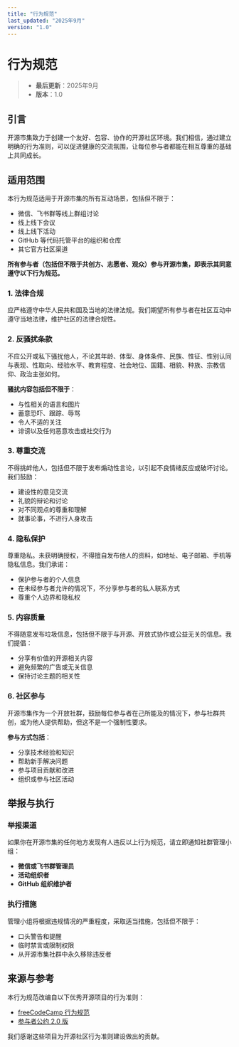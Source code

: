```yaml
---
title: "行为规范"
last_updated: "2025年9月"
version: "1.0"
---
```


# 行为规范

> - **最后更新**：2025年9月  
> - **版本**：1.0

## 引言

开源市集致力于创建一个友好、包容、协作的开源社区环境。我们相信，通过建立明确的行为准则，可以促进健康的交流氛围，让每位参与者都能在相互尊重的基础上共同成长。

## 适用范围

本行为规范适用于开源市集的所有互动场景，包括但不限于：
- 微信、飞书群等线上群组讨论
- 线上线下会议
- 线上线下活动
- GitHub 等代码托管平台的组织和仓库
- 其它官方社区渠道

**所有参与者（包括但不限于共创方、志愿者、观众）参与开源市集，即表示其同意遵守以下行为规范。**

### 1. 法律合规
应严格遵守中华人民共和国及当地的法律法规。我们期望所有参与者在社区互动中遵守当地法律，维护社区的法律合规性。

### 2. 反骚扰条款
不应公开或私下骚扰他人，不论其年龄、体型、身体条件、民族、性征、性别认同与表现、性取向、经验水平、教育程度、社会地位、国籍、相貌、种族、宗教信仰、政治主张如何。

**骚扰内容包括但不限于**：
- 与性相关的语言和图片
- 蓄意恐吓、跟踪、辱骂
- 令人不适的关注
- 诽谤以及任何恶意攻击或社交行为

### 3. 尊重交流
不得挑衅他人，包括但不限于发布煽动性言论，以引起不良情绪反应或破坏讨论。我们鼓励：
- 建设性的意见交流
- 礼貌的辩论和讨论
- 对不同观点的尊重和理解
- 就事论事，不进行人身攻击

### 4. 隐私保护
尊重隐私。未获明确授权，不得擅自发布他人的资料，如地址、电子邮箱、手机等隐私信息。我们承诺：
- 保护参与者的个人信息
- 在未经参与者允许的情况下，不分享参与者的私人联系方式
- 尊重个人边界和隐私权

### 5. 内容质量
不得随意发布垃圾信息，包括但不限于与开源、开放式协作或公益无关的信息。我们提倡：
- 分享有价值的开源相关内容
- 避免频繁的广告或无关信息
- 保持讨论主题的相关性

### 6. 社区参与
开源市集作为一个开放社群，鼓励每位参与者在己所能及的情况下，参与社群共创，或为他人提供帮助，但这不是一个强制性要求。

**参与方式包括**：
- 分享技术经验和知识
- 帮助新手解决问题
- 参与项目贡献和改进
- 组织或参与社区活动

## 举报与执行

### 举报渠道
如果你在开源市集的任何地方发现有人违反以上行为规范，请立即通知社群管理小组：
- **微信或飞书群管理员**
- **活动组织者**
- **GitHub 组织维护者**

### 执行措施
管理小组将根据违规情况的严重程度，采取适当措施，包括但不限于：
- 口头警告和提醒
- 临时禁言或限制权限
- 从开源市集社群中永久移除违反者

## 来源与参考

本行为规范改编自以下优秀开源项目的行为准则：

- [freeCodeCamp 行为规范](https://chinese.freecodecamp.org/news/code-of-conduct/)
- [参与者公约 2.0 版](https://www.contributor-covenant.org/zh-cn/version/2/0/code_of_conduct.html)

我们感谢这些项目为开源社区行为准则建设做出的贡献。
